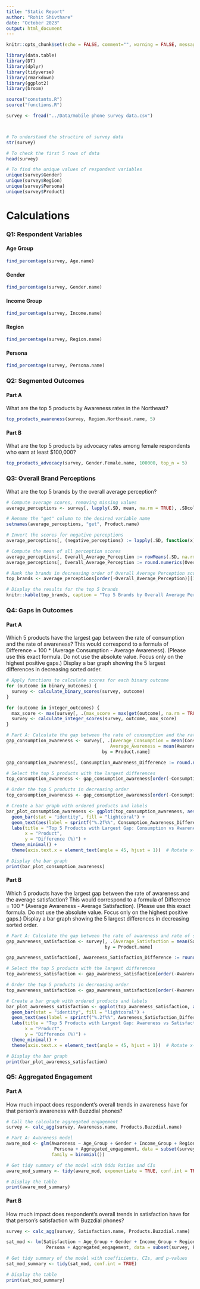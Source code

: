 ```yaml
---
title: "Static Report"
author: "Rohit Shivthare"
date: "October 2023"
output: html_document
---
```



```r
knitr::opts_chunk$set(echo = FALSE, comment="", warning = FALSE, message = FALSE, tidy.opts=list(width.cutoff=55), tidy = TRUE)

library(data.table)
library(DT)
library(dplyr)
library(tidyverse)
library(rmarkdown)
library(ggplot2)
library(broom)
```

```r
source("constants.R")
source("functions.R")
```

```r
survey <- fread("../Data/mobile phone survey data.csv")
```

```r

```

```r

```


```r
# To understand the structire of survey data
str(survey)

# To check the first 5 rows of data
head(survey)

# To find the unique values of respondent variables
unique(survey$Gender)
unique(survey$Region)
unique(survey$Persona)
unique(survey$Product)
```


# Calculations {.tabset}


### Q1: Respondent Variables {.tabset}

#### Age Group

```r
find_percentage(survey, Age.name)
```

#### Gender

```r
find_percentage(survey, Gender.name)
```

#### Income Group

```r
find_percentage(survey, Income.name)
```

#### Region
 
```r
find_percentage(survey, Region.name)
```

#### Persona

```r
find_percentage(survey, Persona.name)
```


### Q2:  Segmented Outcomes {.tabset}

#### Part A

What are the top 5 products by Awareness rates in the Northeast?

```r
top_products_awareness(survey, Region.Northeast.name, 5)
```

#### Part B

What are the top 5 products by advocacy rates among female respondents who earn at least $100,000?

```r
top_products_advocacy(survey, Gender.Female.name, 100000, top_n = 5)
```





### Q3:  Overall Brand Perceptions {.tabset}

What are the top 5 brands by the overall average perception?


```r
# Compute average scores, removing missing values
average_perceptions <- survey[, lapply(.SD, mean, na.rm = TRUE), .SDcols = all_perceptions, by = .(get(Product.name))]

# Rename the "get" column to the desired variable name
setnames(average_perceptions, "get", Product.name)

# Invert the scores for negative perceptions
average_perceptions[, (negative_perceptions) := lapply(.SD, function(x) 10 - x), .SDcols = negative_perceptions]

# Compute the mean of all perception scores
average_perceptions[, Overall_Average_Perception := rowMeans(.SD, na.rm = TRUE), .SDcols = all_perceptions]
average_perceptions[, Overall_Average_Perception := round.numerics(Overall_Average_Perception,2)]

# Rank the brands in decreasing order of Overall Average Perception scores
top_brands <- average_perceptions[order(-Overall_Average_Perception)][1:5, .(Product, Overall_Average_Perception)]

# Display the results for the top 5 brands
knitr::kable(top_brands, caption = "Top 5 Brands by Overall Average Perception Scores")

```


### Q4: Gaps in Outcomes {.tabset}


#### Part A

Which 5 products have the largest gap between the rate of consumption and the rate of awareness?  This would correspond to a formula of Difference = 100 * (Average Consumption - Average Awareness).  (Please use this exact formula.  Do not use the absolute value.  Focus only on the highest positive gaps.)  Display a bar graph showing the 5 largest differences in decreasing sorted order.

```r
# Apply functions to calculate scores for each binary outcome
for (outcome in binary_outcomes) {
  survey <- calculate_binary_scores(survey, outcome)
}

for (outcome in integer_outcomes) {
  max_score <- max(survey[, .(max_score = max(get(outcome), na.rm = TRUE)), by = Product.name]$max_score)
  survey <- calculate_integer_scores(survey, outcome, max_score)
}
```

```r
# Part A: Calculate the gap between the rate of consumption and the rate of awareness
gap_consumption_awareness <- survey[, .(Average_Consumption = mean(Consumption_Score, na.rm = TRUE),
                                       Average_Awareness = mean(Awareness_Score, na.rm = TRUE)),
                                    by = Product.name]

gap_consumption_awareness[, Consumption_Awareness_Difference := round.numerics(100 * (Average_Consumption - Average_Awareness),2)]

# Select the top 5 products with the largest differences
top_consumption_awareness <- gap_consumption_awareness[order(-Consumption_Awareness_Difference)][1:5, .(get(Product.name), Consumption_Awareness_Difference)]

# Order the top 5 products in decreasing order
top_consumption_awareness <- gap_consumption_awareness[order(-Consumption_Awareness_Difference)][1:5, .(Product, Consumption_Awareness_Difference)]

# Create a bar graph with ordered products and labels
bar_plot_consumption_awareness <- ggplot(top_consumption_awareness, aes(x = reorder(Product, -Consumption_Awareness_Difference), y = Consumption_Awareness_Difference)) +
  geom_bar(stat = "identity", fill = "lightcoral") +
  geom_text(aes(label = sprintf("%.2f%%", Consumption_Awareness_Difference)), vjust = -0.5, size = 3.5) +  # Add percentage labels
  labs(title = "Top 5 Products with Largest Gap: Consumption vs Awareness",
       x = "Product",
       y = "Difference (%)") +
  theme_minimal() +
  theme(axis.text.x = element_text(angle = 45, hjust = 1))  # Rotate x-axis labels for better readability

# Display the bar graph
print(bar_plot_consumption_awareness)
```

#### Part B

Which 5 products have the largest gap between the rate of awareness and the average satisfaction?  This would correspond to a formula of Difference = 100 * (Average Awareness - Average Satisfaction).  (Please use this exact formula.  Do not use the absolute value.  Focus only on the highest positive gaps.)  Display a bar graph showing the 5 largest differences in decreasing sorted order.

```r
# Part A: Calculate the gap between the rate of awareness and rate of satisfaction
gap_awareness_satisfaction <- survey[, .(Average_Satisfaction = mean(Satisfaction_Score, na.rm = TRUE),                                          Average_Awareness = mean(Awareness_Score, na.rm = TRUE)),
                                     by = Product.name]

gap_awareness_satisfaction[, Awareness_Satisfaction_Difference := round.numerics(100 * (Average_Awareness - Average_Satisfaction),2)]

# Select the top 5 products with the largest differences
top_awareness_satisfaction <- gap_awareness_satisfaction[order(-Awareness_Satisfaction_Difference)][1:5, .(get(Product.name), Awareness_Satisfaction_Difference)]

# Order the top 5 products in decreasing order
top_awareness_satisfaction <- gap_awareness_satisfaction[order(-Awareness_Satisfaction_Difference)][1:5, .(Product, Awareness_Satisfaction_Difference)]

# Create a bar graph with ordered products and labels
bar_plot_awareness_satisfaction <- ggplot(top_awareness_satisfaction, aes(x = reorder(Product, -Awareness_Satisfaction_Difference), y = Awareness_Satisfaction_Difference)) +
  geom_bar(stat = "identity", fill = "lightcoral") +
  geom_text(aes(label = sprintf("%.2f%%", Awareness_Satisfaction_Difference)), vjust = -0.5, size = 3.5) +  # Add percentage labels
  labs(title = "Top 5 Products with Largest Gap: Awareness vs Satisfaction",
       x = "Product",
       y = "Difference (%)") +
  theme_minimal() +
  theme(axis.text.x = element_text(angle = 45, hjust = 1))  # Rotate x-axis labels for better readability

# Display the bar graph
print(bar_plot_awareness_satisfaction)

```


### Q5: Aggregated Engagement {.tabset}

#### Part A

How much impact does respondent's overall trends in awareness have for that person's awareness with Buzzdial phones?

```r
# Call the calculate aggregated engagement
survey <- calc_agg(survey, Awareness.name, Products.Buzzdial.name)

# Part A: Awareness model
aware_mod <- glm(Awareness ~ Age_Group + Gender + Income_Group + Region + 
                  Persona + Aggregated_engagement, data = subset(survey, Product ==        Products.Buzzdial.name), 
                 family = binomial())

# Get tidy summary of the model with Odds Ratios and CIs
aware_mod_summary <- tidy(aware_mod, exponentiate = TRUE, conf.int = TRUE)

# Display the table
print(aware_mod_summary)
```

#### Part B

How much impact does respondent's overall trends in satisfaction have for that person's satisfaction with Buzzdial phones?

```r
survey <- calc_agg(survey, Satisfaction.name, Products.Buzzdial.name)

sat_mod <- lm(Satisfaction ~ Age_Group + Gender + Income_Group + Region +
               Persona + Aggregated_engagement, data = subset(survey, Product == Products.Buzzdial.name))

# Get tidy summary of the model with coefficients, CIs, and p-values
sat_mod_summary <- tidy(sat_mod, conf.int = TRUE)

# Display the table
print(sat_mod_summary)
```

